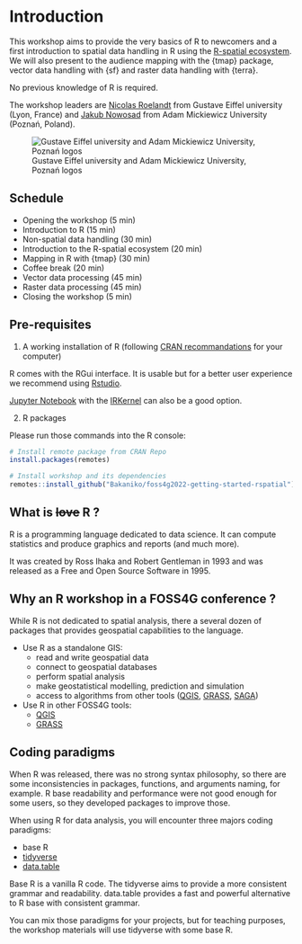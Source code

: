 # Introduction {-}

<!-- (Nicolas) Introduction to the workshop (5 min) -->

This workshop aims to provide the very basics of R to newcomers and a first introduction to spatial data handling in R using the [R-spatial ecosystem](https://cran.r-project.org/view=Spatial). 
We will also present to the audience mapping with the {tmap} package, vector data handling with {sf} and raster data handling with {terra}.

No previous knowledge of R is required.

The workshop leaders are [Nicolas Roelandt](https://roelandtn.frama.io/) from Gustave Eiffel university (Lyon, France) and [Jakub Nowosad](https://jakubnowosad.com/) from Adam Mickiewicz University (Poznań, Poland).

![Gustave Eiffel university and Adam Mickiewicz University, Poznań logos](images/logos.png)

## Schedule {-}

- Opening the workshop (5 min)
- Introduction to R (15 min)
- Non-spatial data handling (30 min)
- Introduction to the R-spatial ecosystem (20 min)
- Mapping in R with {tmap} (30 min)
- Coffee break (20 min)
- Vector data processing (45 min)
- Raster data processing (45 min)
- Closing the workshop (5 min)

## Pre-requisites {-}

1. A working installation of R (following [CRAN recommandations](https://cran.r-project.org/) for your computer)

:::: {.infobox .note data-latex="note"}

R comes with the RGui interface.
It is usable but for a better user experience we recommend using [Rstudio](https://www.rstudio.com/products/rstudio/download/#download).

<!--vscode??-->
[Jupyter Notebook](https://jupyter.org/) with the [IRKernel](https://irkernel.github.io/installation/) can also be a good option.

::::

2. R packages

Please run those commands into the R console:

```r
# Install remote package from CRAN Repo
install.packages(remotes)

# Install workshop and its dependencies
remotes::install_github("Bakaniko/foss4g2022-getting-started-rspatial")
```


## What is ~~love~~ R ? {-}
<!-- (Nicolas) Introduction to R (15 min) -->

R is a programming language dedicated to data science.
It can compute statistics and produce graphics and reports (and much more).

It was created by Ross Ihaka and Robert Gentleman in 1993 and was released as a 
Free and Open Source Software in 1995.

## Why an R workshop in a FOSS4G conference ? {-}

While R is not dedicated to spatial analysis, there a several dozen of packages that provides
geospatial capabilities to the language.

- Use R as a standalone GIS:
  - read and write geospatial data
  - connect to geospatial databases
  - perform spatial analysis
  - make geostatistical modelling, prediction and simulation
  - access to algorithms from other tools ([QGIS](https://github.com/paleolimbot/qgisprocess), [GRASS](https://github.com/rsbivand/rgrass), [SAGA](https://github.com/stevenpawley/Rsagacmd))
- Use R in other FOSS4G tools:
  - [QGIS](https://docs.qgis.org/3.22/en/docs/training_manual/processing/r_intro.html?highlight=r%20processing)
  - [GRASS](https://grasswiki.osgeo.org/wiki/R_statistics)

## Coding paradigms {-}

When R was released, there was no strong syntax 
philosophy, so there are some inconsistencies in packages, functions, and arguments naming,
for example.
R base readability and performance were not good enough for some users, so they
developed packages to improve those.

When using R for data analysis, you will encounter three majors coding paradigms:

- base R
- [tidyverse](https://www.tidyverse.org/)
- [data.table](https://rdatatable.gitlab.io/data.table/)

Base R is a vanilla R code.
The tidyverse aims to provide a more consistent grammar and readability.
data.table provides a fast and powerful alternative to R base with consistent grammar.
 
You can mix those paradigms for your projects, but for teaching purposes, the workshop materials will use tidyverse with some base R.
